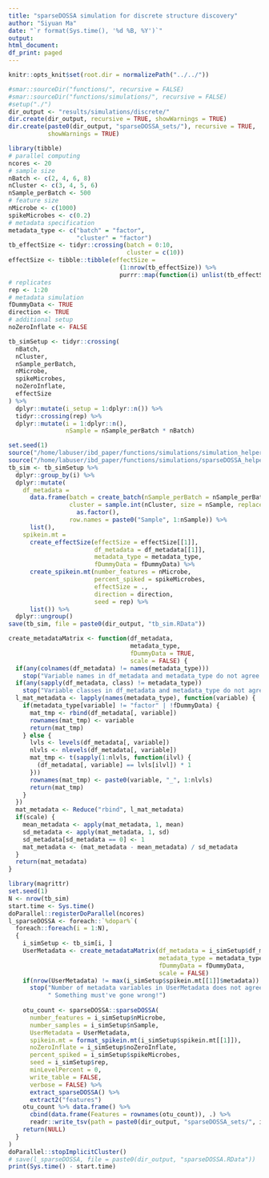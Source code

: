 ```yaml
---
title: "sparseDOSSA simulation for discrete structure discovery"
author: "Siyuan Ma"
date: "`r format(Sys.time(), '%d %B, %Y')`"
output:
html_document:
df_print: paged
---
```

```r
knitr::opts_knit$set(root.dir = normalizePath("../../"))
```
```r
#smar::sourceDir("functions/", recursive = FALSE)
#smar::sourceDir("functions/simulations/", recursive = FALSE)
#setup("./")
dir_output <- "results/simulations/discrete/"
dir.create(dir_output, recursive = TRUE, showWarnings = TRUE)
dir.create(paste0(dir_output, "sparseDOSSA_sets/"), recursive = TRUE, 
           showWarnings = TRUE)
```

```r
library(tibble)
# parallel computing
ncores <- 20
# sample size
nBatch <- c(2, 4, 6, 8)
nCluster <- c(3, 4, 5, 6)
nSample_perBatch <- 500
# feature size
nMicrobe <- c(1000)
spikeMicrobes <- c(0.2)
# metadata specification
metadata_type <- c("batch" = "factor",
                   "cluster" = "factor")
tb_effectSize <- tidyr::crossing(batch = 0:10,
                                 cluster = c(10))
effectSize <- tibble::tibble(effectSize =
                               (1:nrow(tb_effectSize)) %>%
                               purrr::map(function(i) unlist(tb_effectSize[i, ])))
# replicates
rep <- 1:20
# metadata simulation
fDummyData <- TRUE
direction <- TRUE
# additional setup
noZeroInflate <- FALSE

tb_simSetup <- tidyr::crossing(
  nBatch,
  nCluster,
  nSample_perBatch,
  nMicrobe,
  spikeMicrobes,
  noZeroInflate,
  effectSize
) %>% 
  dplyr::mutate(i_setup = 1:dplyr::n()) %>% 
  tidyr::crossing(rep) %>% 
  dplyr::mutate(i = 1:dplyr::n(),
                nSample = nSample_perBatch * nBatch)
```

```r
set.seed(1)
source("/home/labuser/ibd_paper/functions/simulations/simulation_helpers.R")
source("/home/labuser/ibd_paper/functions/simulations/sparseDOSSA_helpers.R")
tb_sim <- tb_simSetup %>%
  dplyr::group_by(i) %>%
  dplyr::mutate(
    df_metadata = 
      data.frame(batch = create_batch(nSample_perBatch = nSample_perBatch, nBatch = nBatch),
                 cluster = sample.int(nCluster, size = nSample, replace = TRUE) %>%
                   as.factor(),
                 row.names = paste0("Sample", 1:nSample)) %>% 
      list(),
    spikein.mt = 
      create_effectSize(effectSize = effectSize[[1]],
                        df_metadata = df_metadata[[1]],
                        metadata_type = metadata_type,
                        fDummyData = fDummyData) %>%
      create_spikein.mt(number_features = nMicrobe,
                        percent_spiked = spikeMicrobes,
                        effectSize = .,
                        direction = direction,
                        seed = rep) %>%
      list()) %>%
  dplyr::ungroup()
save(tb_sim, file = paste0(dir_output, "tb_sim.RData"))
```

```r
create_metadataMatrix <- function(df_metadata,
                                  metadata_type,
                                  fDummyData = TRUE,
                                  scale = FALSE) {
  if(any(colnames(df_metadata) != names(metadata_type)))
    stop("Variable names in df_metadata and metadata_type do not agree!")
  if(any(sapply(df_metadata, class) != metadata_type))
    stop("Variable classes in df_metadata and metadata_type do not agree!")
  l_mat_metadata <- lapply(names(metadata_type), function(variable) {
    if(metadata_type[variable] != "factor" | !fDummyData) {
      mat_tmp <- rbind(df_metadata[, variable])
      rownames(mat_tmp) <- variable
      return(mat_tmp)
    } else {
      lvls <- levels(df_metadata[, variable])
      nlvls <- nlevels(df_metadata[, variable])
      mat_tmp <- t(sapply(1:nlvls, function(ilvl) {
        (df_metadata[, variable] == lvls[ilvl]) * 1
      }))
      rownames(mat_tmp) <- paste0(variable, "_", 1:nlvls)
      return(mat_tmp)
    }
  })
  mat_metadata <- Reduce("rbind", l_mat_metadata)
  if(scale) {
    mean_metadata <- apply(mat_metadata, 1, mean)
    sd_metadata <- apply(mat_metadata, 1, sd)
    sd_metadata[sd_metadata == 0] <- 1
    mat_metadata <- (mat_metadata - mean_metadata) / sd_metadata
  }
  return(mat_metadata)
}
```

```r
library(magrittr)
set.seed(1)
N <- nrow(tb_sim)
start.time <- Sys.time()
doParallel::registerDoParallel(ncores)
l_sparseDOSSA <- foreach::`%dopar%`(
  foreach::foreach(i = 1:N),
  {
    i_simSetup <- tb_sim[i, ]
    UserMetadata <- create_metadataMatrix(df_metadata = i_simSetup$df_metadata[[1]],
                                          metadata_type = metadata_type,
                                          fDummyData = fDummyData,
                                          scale = FALSE)
    if(nrow(UserMetadata) != max(i_simSetup$spikein.mt[[1]]$metadata))
      stop("Number of metadata variables in UserMetadata does not agree with spikein matrix!",
           " Something must've gone wrong!")
    
    otu_count <- sparseDOSSA::sparseDOSSA(
      number_features = i_simSetup$nMicrobe,
      number_samples = i_simSetup$nSample,
      UserMetadata = UserMetadata,
      spikein.mt = format_spikein.mt(i_simSetup$spikein.mt[[1]]),
      noZeroInflate = i_simSetup$noZeroInflate,
      percent_spiked = i_simSetup$spikeMicrobes,
      seed = i_simSetup$rep,
      minLevelPercent = 0,
      write_table = FALSE,
      verbose = FALSE) %>%
      extract_sparseDOSSA() %>%
      extract2("features")
    otu_count %>% data.frame() %>% 
      cbind(data.frame(Features = rownames(otu_count)), .) %>% 
      readr::write_tsv(path = paste0(dir_output, "sparseDOSSA_sets/", i, ".tsv"))
    return(NULL)
  }
) 
doParallel::stopImplicitCluster()
# save(l_sparseDOSSA, file = paste0(dir_output, "sparseDOSSA.RData"))
print(Sys.time() - start.time)
```